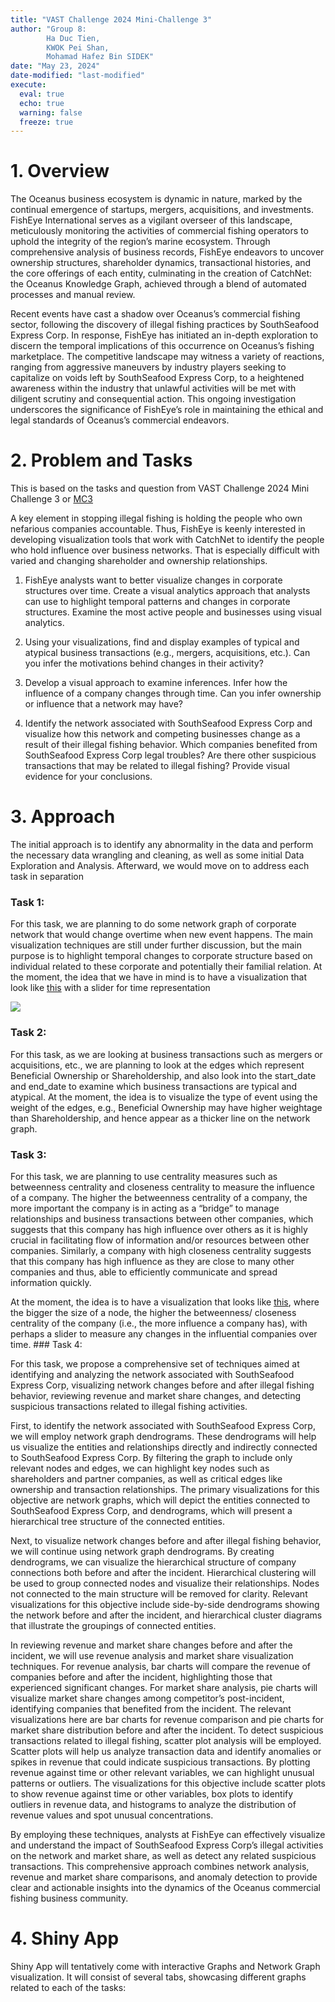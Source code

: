 ```yaml
---
title: "VAST Challenge 2024 Mini-Challenge 3"
author: "Group 8: 
        Ha Duc Tien, 
        KWOK Pei Shan, 
        Mohamad Hafez Bin SIDEK"
date: "May 23, 2024"
date-modified: "last-modified"
execute: 
  eval: true
  echo: true
  warning: false
  freeze: true
---
```


# 1. Overview

The Oceanus business ecosystem is dynamic in nature, marked by the continual emergence of startups, mergers, acquisitions, and investments. FishEye International serves as a vigilant overseer of this landscape, meticulously monitoring the activities of commercial fishing operators to uphold the integrity of the region's marine ecosystem. Through comprehensive analysis of business records, FishEye endeavors to uncover ownership structures, shareholder dynamics, transactional histories, and the core offerings of each entity, culminating in the creation of CatchNet: the Oceanus Knowledge Graph, achieved through a blend of automated processes and manual review.

Recent events have cast a shadow over Oceanus's commercial fishing sector, following the discovery of illegal fishing practices by SouthSeafood Express Corp. In response, FishEye has initiated an in-depth exploration to discern the temporal implications of this occurrence on Oceanus's fishing marketplace. The competitive landscape may witness a variety of reactions, ranging from aggressive maneuvers by industry players seeking to capitalize on voids left by SouthSeafood Express Corp, to a heightened awareness within the industry that unlawful activities will be met with diligent scrutiny and consequential action. This ongoing investigation underscores the significance of FishEye's role in maintaining the ethical and legal standards of Oceanus's commercial endeavors.


# 2. Problem and Tasks

This is based on the tasks and question from VAST Challenge 2024 Mini Challenge 3 or [MC3](https://vast-challenge.github.io/2024/MC3.html)

A key element in stopping illegal fishing is holding the people who own nefarious companies accountable. Thus, FishEye is keenly interested in developing visualization tools that work with CatchNet to identify the people who hold influence over business networks. That is especially difficult with varied and changing shareholder and ownership relationships.

  1. FishEye analysts want to better visualize changes in corporate structures over time. Create a visual analytics approach that analysts can use to highlight temporal patterns and changes in corporate structures. Examine the most active people and businesses using visual analytics.

  2. Using your visualizations, find and display examples of typical and atypical business transactions (e.g., mergers, acquisitions, etc.). Can you infer the motivations behind changes in their activity?

  3. Develop a visual approach to examine inferences. Infer how the influence of a company changes through time. Can you infer ownership or influence that a network may have?

  4. Identify the network associated with SouthSeafood Express Corp and visualize how this network and competing businesses change as a result of their illegal fishing behavior. Which companies benefited from SouthSeafood Express Corp legal troubles? Are there other suspicious transactions that may be related to illegal fishing? Provide visual evidence for your conclusions.

# 3. Approach

The initial approach is to identify any abnormality in the data and perform the necessary data wrangling and cleaning, as well as some initial Data Exploration and Analysis. Afterward, we would move on to address each task in separation

### Task 1: 

For this task, we are planning to do some network graph of corporate network that would change overtime when new event happens. The main visualization techniques are still under further discussion, but the main purpose is to highlight temporal changes to corporate structure based on individual related to these corporate and potentially their familial relation. At the moment, the idea that we have in mind is to have a visualization that look like [this](https://r4va.netlify.app/chap27#working-with-facet_edges-1) with a slider for time representation

![](Graph_1.png)

### Task 2:

For this task, as we are looking at business transactions such as mergers or acquisitions, etc., we are planning to look at the edges which represent Beneficial Ownership or Shareholdership, and also look into the start_date and end_date to examine which business transactions are typical and atypical. At the moment, the idea is to visualize the type of event using the weight of the edges, e.g., Beneficial Ownership may have higher weightage than Shareholdership, and hence appear as a thicker line on the network graph.

### Task 3: 

For this task, we are planning to use centrality measures such as betweenness centrality and closeness centrality to measure the influence of a company. The higher the betweenness centrality of a company, the more important the company is in acting as a “bridge” to manage relationships and business transactions between other companies, which suggests that this company has high influence over others as it is highly crucial in facilitating flow of information and/or resources between other companies. Similarly, a company with high closeness centrality suggests that this company has high influence as they are close to many other companies and thus, able to efficiently communicate and spread information quickly. 

At the moment, the idea is to have a visualization that looks like [this]( https://r4va.netlify.app/chap27#modifying-network-nodes), where the bigger the size of a node, the higher the betweenness/ closeness centrality of the company (i.e., the more influence a company has), with perhaps a slider to measure any changes in the influential companies over time.
### Task 4: 

For this task, we propose a comprehensive set of techniques aimed at identifying and analyzing the network associated with SouthSeafood Express Corp, visualizing network changes before and after illegal fishing behavior, reviewing revenue and market share changes, and detecting suspicious transactions related to illegal fishing activities. 

First, to identify the network associated with SouthSeafood Express Corp, we will employ network graph dendrograms. These dendrograms will help us visualize the entities and relationships directly and indirectly connected to SouthSeafood Express Corp. By filtering the graph to include only relevant nodes and edges, we can highlight key nodes such as shareholders and partner companies, as well as critical edges like ownership and transaction relationships. The primary visualizations for this objective are network graphs, which will depict the entities connected to SouthSeafood Express Corp, and dendrograms, which will present a hierarchical tree structure of the connected entities. 

Next, to visualize network changes before and after illegal fishing behavior, we will continue using network graph dendrograms. By creating dendrograms, we can visualize the hierarchical structure of company connections both before and after the incident. Hierarchical clustering will be used to group connected nodes and visualize their relationships. Nodes not connected to the main structure will be removed for clarity. Relevant visualizations for this objective include side-by-side dendrograms showing the network before and after the incident, and hierarchical cluster diagrams that illustrate the groupings of connected entities. 

In reviewing revenue and market share changes before and after the incident, we will use revenue analysis and market share visualization techniques. For revenue analysis, bar charts will compare the revenue of companies before and after the incident, highlighting those that experienced significant changes. For market share analysis, pie charts will visualize market share changes among competitor's post-incident, identifying companies that benefited from the incident. The relevant visualizations here are bar charts for revenue comparison and pie charts for market share distribution before and after the incident. 
To detect suspicious transactions related to illegal fishing, scatter plot analysis will be employed. Scatter plots will help us analyze transaction data and identify anomalies or spikes in revenue that could indicate suspicious transactions. By plotting revenue against time or other relevant variables, we can highlight unusual patterns or outliers. The visualizations for this objective include scatter plots to show revenue against time or other variables, box plots to identify outliers in revenue data, and histograms to analyze the distribution of revenue values and spot unusual concentrations. 

By employing these techniques, analysts at FishEye can effectively visualize and understand the impact of SouthSeafood Express Corp's illegal activities on the network and market share, as well as detect any related suspicious transactions. This comprehensive approach combines network analysis, revenue and market share comparisons, and anomaly detection to provide clear and actionable insights into the dynamics of the Oceanus commercial fishing business community. 

# 4. Shiny App

Shiny App will tentatively come with interactive Graphs and Network Graph visualization. It will consist of several tabs, showcasing different graphs related to each of the tasks:
